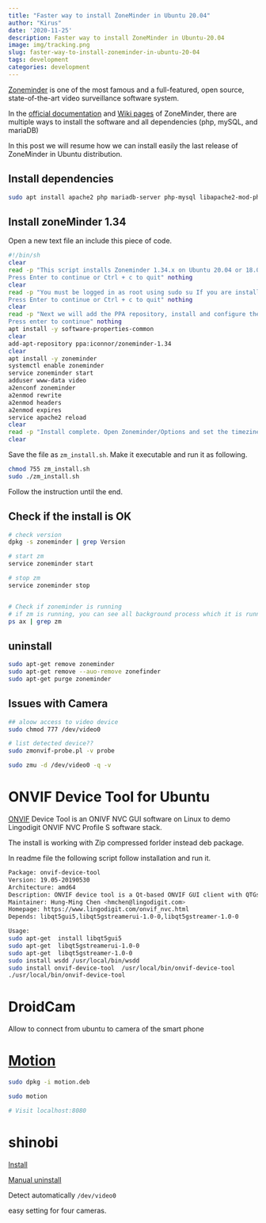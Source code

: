 ```yaml
---
title: "Faster way to install ZoneMinder in Ubuntu 20.04"
author: "Kirus"
date: '2020-11-25'
description: Faster way to install ZoneMinder in Ubuntu-20.04
image: img/tracking.png
slug: faster-way-to-install-zoneminder-in-ubuntu-20-04
tags: development
categories: development
---
```



[Zoneminder](https://zoneminder.com/) is one of the most famous and a full-featured, open source, state-of-the-art video surveillance software system.

In the [official documentation](https://zoneminder.readthedocs.io/en/latest/installationguide/index.html) and  [Wiki pages](https://wiki.zoneminder.com/Helpful_user_contributed_resources) of ZoneMinder, there are multiple ways to install the software and all dependencies (php, mySQL, and mariaDB)

In this post we will resume how we can install easily the last release of ZoneMinder in Ubuntu distribution.

## Install dependencies

```bash
sudo apt install apache2 php mariadb-server php-mysql libapache2-mod-php
```

## Install zoneMinder 1.34

Open a new text file an include this piece of code.

```bash
#!/bin/sh
clear
read -p "This script installs Zoneminder 1.34.x on Ubuntu 20.04 or 18.04 with LAMP (MySQL or Mariadb) installed...
Press Enter to continue or Ctrl + c to quit" nothing
clear
read -p "You must be logged in as root using sudo su If you are installing on MySQL 8 perform the additional steps before continuing!
Press Enter to continue or Ctrl + c to quit" nothing
clear
read -p "Next we will add the PPA repository, install and configure the system to run Zoneminder. 
Press enter to continue" nothing
apt install -y software-properties-common
clear
add-apt-repository ppa:iconnor/zoneminder-1.34
clear
apt install -y zoneminder
systemctl enable zoneminder
service zoneminder start
adduser www-data video
a2enconf zoneminder
a2enmod rewrite
a2enmod headers
a2enmod expires
service apache2 reload
clear
read -p "Install complete. Open Zoneminder/Options and set the timezine. Press enter to continue" nothing
clear
```


Save the file as `zm_install.sh`. Make it executable and run it as following.

```bash
chmod 755 zm_install.sh
sudo ./zm_install.sh
```

Follow the instruction until the end.

## Check if the install is OK

```bash
# check version
dpkg -s zoneminder | grep Version

# start zm
service zoneminder start

# stop zm
service zoneminder stop


# Check if zoneminder is running
# if zm is running, you can see all background process which it is running for zm
ps ax | grep zm
```


## uninstall

```bash
sudo apt-get remove zoneminder
sudo apt-get remove --auo-remove zonefinder
sudo apt-get purge zoneminder
```


## Issues with Camera

```bash
## aloow access to video device
sudo chmod 777 /dev/video0

# list detected device??
sudo zmonvif-probe.pl -v probe

sudo zmu -d /dev/video0 -q -v
```


# ONVIF Device Tool for Ubuntu

[ONVIF](https://www.lingodigit.com/onvif_nvcdemo.html) Device Tool is an ONIVF NVC GUI software on Linux to demo Lingodigit ONVIF NVC Profile S software stack.

The install is working with Zip compressed forlder instead deb package.

In readme file the following script follow installation and run it.

```bash
Package: onvif-device-tool
Version: 19.05-20190530
Architecture: amd64
Description: ONVIF device tool is a Qt-based ONVIF GUI client with QTGstreamer.
Maintainer: Hung-Ming Chen <hmchen@lingodigit.com>
Homepage: https://www.lingodigit.com/onvif_nvc.html
Depends: libqt5gui5,libqt5gstreamerui-1.0-0,libqt5gstreamer-1.0-0

Usage: 
sudo apt-get  install libqt5gui5
sudo apt-get  libqt5gstreamerui-1.0-0
sudo apt-get  libqt5gstreamer-1.0-0
sudo install wsdd /usr/local/bin/wsdd 
sudo install onvif-device-tool  /usr/local/bin/onvif-device-tool 
./usr/local/bin/onvif-device-tool 
```



# DroidCam

Allow to connect from ubuntu to camera of the smart phone

# [Motion](https://motion-project.github.io/index.html)

```bash
sudo dpkg -i motion.deb

sudo motion

# Visit localhost:8080
```


# shinobi

[Install](https://shinobi.video/docs/start)


[Manual uninstall](https://medium.com/@ShinobiSystems/how-to-manually-uninstall-shinobi-e0cc7091cbef)

Detect automatically `/dev/video0`

easy setting for four cameras.
